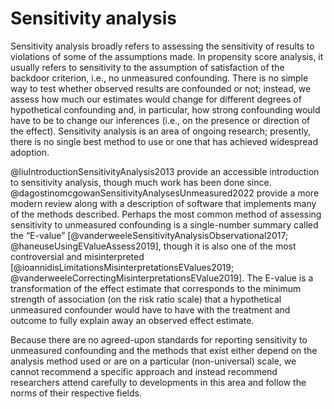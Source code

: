 # Sensitivity analysis {#sec-sensitivity}

Sensitivity analysis broadly refers to assessing the sensitivity of results to violations of some of the assumptions made. In propensity score analysis, it usually refers to sensitivity to the assumption of satisfaction of the backdoor criterion, i.e., no unmeasured confounding. There is no simple way to test whether observed results are confounded or not; instead, we assess how much our estimates would change for different degrees of hypothetical confounding and, in particular, how strong confounding would have to be to change our inferences (i.e., on the presence or direction of the effect). Sensitivity analysis is an area of ongoing research; presently, there is no single best method to use or one that has achieved widespread adoption.

@liuIntroductionSensitivityAnalysis2013 provide an accessible introduction to sensitivity analysis, though much work has been done since. @dagostinomcgowanSensitivityAnalysesUnmeasured2022 provide a more modern review along with a description of software that implements many of the methods described. Perhaps the most common method of assessing sensitivity to unmeasured confounding is a single-number summary called the "E-value" [@vanderweeleSensitivityAnalysisObservational2017; @haneuseUsingEValueAssess2019], though it is also one of the most controversial and misinterpreted [@ioannidisLimitationsMisinterpretationsEValues2019; @vanderweeleCorrectingMisinterpretationsEValue2019]. The E-value is a transformation of the effect estimate that corresponds to the minimum strength of association (on the risk ratio scale) that a hypothetical unmeasured confounder would have to have with the treatment and outcome to fully explain away an observed effect estimate.

Because there are no agreed-upon standards for reporting sensitivity to unmeasured confounding and the methods that exist either depend on the analysis method used or are on a particular (non-universal) scale, we cannot recommend a specific approach and instead recommend researchers attend carefully to developments in this area and follow the norms of their respective fields.
